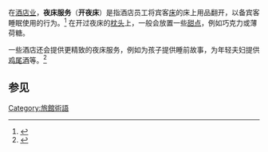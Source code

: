 在[[酒店业|酒店业]]，'''夜床服务'''（'''开夜床'''）是指酒店员工将宾客[[床|床]]的床上用品翻开，以备宾客睡眠使用的行为。<ref name="HotelChatter - 8Jul2011 - Our Set List for the Ultimate Hotel Turndown Service">{{Citation|url = http://www.hotelchatter.com/story/2011/7/8/101823/9440/hotels/Our_Set_List_for_the_Ultimate_Hotel_Turndown_Service|title = Our Set List for the Ultimate Hotel Turndown Service|last = Shallcross|first = Juliana|date = July 8, 2011|access-date = 1 Jan 2014|archive-date = 2015-09-24|archive-url = https://web.archive.org/web/20150924031430/http://www.hotelchatter.com/story/2011/7/8/101823/9440/hotels/Our_Set_List_for_the_Ultimate_Hotel_Turndown_Service}}</ref> 在开过夜床的[[枕头|枕头]]上，一般会放置一些[[甜点|甜点]]，例如巧克力或薄荷糖。

一些酒店还会提供更精致的夜床服务，例如为孩子提供睡前故事，为年轻夫妇提供[[鸡尾酒|鸡尾酒]]等。<ref name="The Huffington Post - 18Dec2012 - 7 Hotels With Extraordinary Nightly Turndown Services">{{Cite news|url = http://www.huffingtonpost.com/the-daily-meal/hotel-turndown-service_b_2295845.html|title = 7 Hotels With Extraordinary Nightly Turndown Services|last = Mack|first = Lauren|date = December 18, 2012|work = [[The_Huffington_Post|The Huffington Post]]|accessdate = 7 May 2013|archive-date = 2017-08-29|archive-url = https://web.archive.org/web/20170829064847/http://www.huffingtonpost.com/the-daily-meal/hotel-turndown-service_b_2295845.html}}</ref>

== 参见 ==
{{Reflist}}
[[Category:旅館術語|Category:旅館術語]]